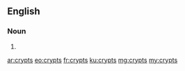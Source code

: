 ==English==

===Noun===
{{head|en|plural}}

# {{plural of|crypt|lang=en|nocat=1}}

[[ar:crypts]]
[[eo:crypts]]
[[fr:crypts]]
[[ku:crypts]]
[[mg:crypts]]
[[my:crypts]]